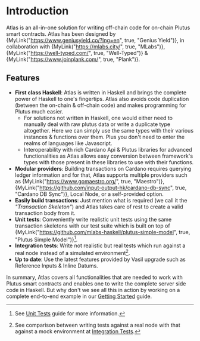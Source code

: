
# Introduction

Atlas is an all-in-one solution for writing off-chain code for on-chain Plutus smart contracts. Atlas has been designed by {MyLink("https://www.geniusyield.co/?lng=en", true, "Genius Yield")}, in collaboration with {MyLink("https://mlabs.city/", true, "MLabs")}, {MyLink("https://well-typed.com/", true, "Well-Typed")} & {MyLink("https://www.joinplank.com/", true, "Plank")}.

## Features

* **First class Haskell**: Atlas is written in Haskell and brings the complete power of Haskell to one's fingertips. Atlas also avoids code duplication (between the on-chain & off-chain code) and makes programming for Plutus much easier.
  * For solutions not written in Haskell, one would either need to manually deal with raw plutus data or write a duplicate type altogether. Here we can simply use the same types with their various instances & functions over them. Plus you don't need to enter the realms of languages like Javascript.
  * Interoperability with rich Cardano Api & Plutus libraries for advanced functionalities as Atlas allows easy conversion between framework's types with those present in these libraries to use with their functions.
* **Modular providers**: Building transactions on Cardano requires querying ledger information and for that, Atlas supports multiple providers such as {MyLink("https://www.gomaestro.org/", true, "Maestro")}, {MyLink("https://github.com/input-output-hk/cardano-db-sync", true, "Cardano DB Sync")}, Local Node, or a self-provided option.
* **Easily build transactions**: Just mention what is required (we call it the _"Transaction Skeleton"_) and Atlas takes care of rest to create a valid transaction body from it.
* **Unit tests**: Conveniently write realistic unit tests using the same transaction skeletons with our test suite which is built on top of {MyLink("https://github.com/mlabs-haskell/plutus-simple-model", true, "Plutus Simple Model")}[^1].
* **Integration tests**: Write not realistic but real tests which run against a real node instead of a simulated environment[^2].
* **Up to date**: Use the latest features provided by Vasil upgrade such as Reference Inputs & Inline Datums.

In summary, Atlas covers all functionalities that are needed to work with Plutus smart contracts and enables one to write the complete server side code in Haskell. But why don't we see all this in action by working on a complete end-to-end example in our [Getting Started](./getting-started) guide.

[^1]: See [Unit Tests](./getting-started/unit-tests) guide for more information.
[^2]: See comparison between writing tests against a real node with that against a mock environment at [Integration Tests](./getting-started/integration-tests).
